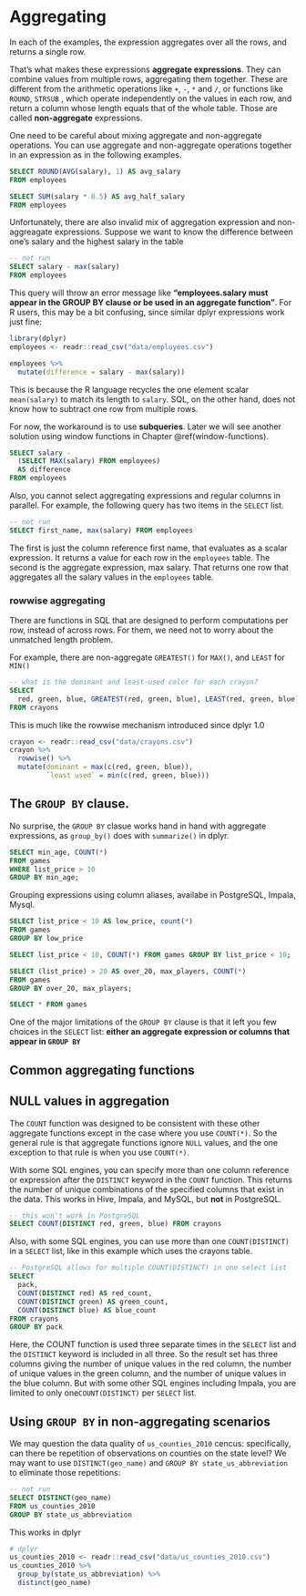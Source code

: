 
# Aggregating

In each of the examples, the expression aggregates over all the rows, and returns a single row.  

That's what makes these expressions **aggregate expressions**. They can combine values from multiple rows, aggregating them together. These are different from the arithmetic operations like `+`, `-`, `*` and `/`, or functions like `ROUND`, `STRSUB` , which operate independently on the values in each row, and return a column whose length equals that of the whole table. Those are called **non-aggregate** expressions. 

One need to be careful about mixing aggregate and non-aggregate operations. You can use aggregate and non-aggregate operations together in an expression as in the following examples.    

```sql
SELECT ROUND(AVG(salary), 1) AS avg_salary 
FROM employees 
```

```sql
SELECT SUM(salary * 0.5) AS avg_half_salary 
FROM employees 
```

Unfortunately, there are also invalid mix of aggregation expression and non-aggreagate expressions. Suppose we want to know the difference between one's salary and the highest salary in the table

```sql
-- not run
SELECT salary - max(salary) 
FROM employees
```

This query will throw an error message like **"employees.salary must appear in the GROUP BY clause or be used in an aggregate function"**. For R users, this may be a bit confusing, since similar dplyr expressions work just fine:  

```r
library(dplyr)
employees <- readr::read_csv("data/employees.csv")

employees %>%
  mutate(difference = salary - max(salary))
```

This is because the R language recycles the one element scalar `mean(salary)` to match its length to `salary`. SQL, on the other hand, does not know how to subtract one row from multiple rows. 

For now, the workaround is to use **subqueries**. Later we will see another solution using window functions in Chapter \@ref(window-functions).


```sql
SELECT salary - 
  (SELECT MAX(salary) FROM employees)
  AS difference
FROM employees
```


Also, you cannot select aggregating expressions and regular columns in parallel. For example, the following query has two items in the `SELECT` list. 

```sql
-- not run
SELECT first_name, max(salary) FROM employees
```

The first is just the column reference first name, that evaluates as a scalar expression. It returns a value for each row in the `employees` table. The second is the aggregate expression, max salary. That returns one row that aggregates all the salary values in the `employees` table.




### rowwise aggregating

There are functions in SQL that are designed to perform computations per row, instead of across rows. For them, we need not to worry about the unmatched length problem. 

For example, there are non-aggregate `GREATEST()` for `MAX()`, and `LEAST` for `MIN()`

```sql
-- what is the dominant and least-used color for each crayon? 
SELECT 
  red, green, blue, GREATEST(red, green, blue), LEAST(red, green, blue)
FROM crayons
```


This is much like the rowwise mechanism introduced since dplyr 1.0 

```r
crayon <- readr::read_csv("data/crayons.csv")
crayon %>%
  rowwise() %>% 
  mutate(dominant = max(c(red, green, blue)),
         `least used` = min(c(red, green, blue)))
```



## The `GROUP BY` clause. 

No surprise, the `GROUP BY` clasue works hand in hand with aggregate expressions, as `group_by()` does with `summarize()` in dplyr.  

```sql
SELECT min_age, COUNT(*)
FROM games
WHERE list_price > 10
GROUP BY min_age;
```

Grouping expressions using column aliases, availabe in PostgreSQL, Impala, Mysql. 

```sql
SELECT list_price < 10 AS low_price, count(*) 
FROM games
GROUP BY low_price
```

```sql
SELECT list_price < 10, COUNT(*) FROM games GROUP BY list_price < 10;
```

```sql
SELECT (list_price) > 20 AS over_20, max_players, COUNT(*)
FROM games
GROUP BY over_20, max_players;
```
```sql
SELECT * FROM games
```



One of the major limitations of the `GROUP BY` clause is that it left you few choices in the `SELECT` list: **either an aggregate expression or columns that appear in `GROUP BY`**  


## Common aggregating functions



## NULL values in aggregation  

The `COUNT` function was designed to be consistent with these other aggregate functions
except in the case where you use `COUNT(*)`. So the general rule is that aggregate functions ignore `NULL` values, and the one exception to that rule is when you use `COUNT(*)`.   


With some SQL engines, you can specify more than one column reference or expression after the `DISTINCT` keyword in the `COUNT` function. This returns the number of unique combinations of the specified columns that exist in the data. This works in Hive, Impala, and MySQL, but **not** in PostgreSQL. 


```sql
-- this won't work in PostgreSQL
SELECT COUNT(DISTINCT red, green, blue) FROM crayons
```

Also, with some SQL engines, you can use more than one `COUNT(DISTINCT)` in a `SELECT` list,
like in this example which uses the crayons table.

```sql
-- PostgreSQL allows for multiple COUNT(DISTINCT) in one select list
SELECT 
  pack,
  COUNT(DISTINCT red) AS red_count,
  COUNT(DISTINCT green) AS green_count,
  COUNT(DISTINCT blue) AS blue_count
FROM crayons
GROUP BY pack
```

Here, the COUNT function is used three separate times in the `SELECT` list and the `DISTINCT` keyword is included in all three. So the result set has three columns giving the number of unique values in the red column, the number of unique values in the green column, and the number of unique values in the blue column. But with some other SQL engines including Impala, you are limited to only one` COUNT(DISTINCT)` per `SELECT` list. 




## Using `GROUP BY` in non-aggregating scenarios 


We may question the data quality of `us_counties_2010` cencus: specifically, can there be repetition of observations on counties on the state level? We may want to use `DISTINCT(geo_name)` and `GROUP BY state_us_abbreviation` to eliminate those repetitions:  

```sql
-- not run
SELECT DISTINCT(geo_name) 
FROM us_counties_2010
GROUP BY state_us_abbreviation
```

This works in dplyr 

```r
# dplyr
us_counties_2010 <- readr::read_csv("data/us_counties_2010.csv")
us_counties_2010 %>% 
  group_by(state_us_abbreviation) %>% 
  distinct(geo_name)
```






